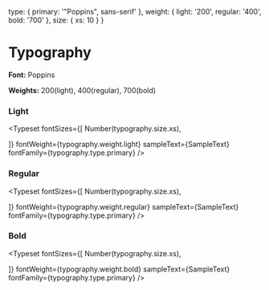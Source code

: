 
<Meta title="Tokens/Typography" />

  type: {
    primary: '"Poppins", sans-serif'
  },
  weight: {
    light: '200',
    regular: '400',
    bold: '700'
  },
  size: {
    xs: 10
  }
}


# Typography

**Font:** Poppins

**Weights:** 200(light), 400(regular), 700(bold)

### Light

<Typeset
  fontSizes={[
    Number(typography.size.xs),

]}
fontWeight={typography.weight.light}
sampleText={SampleText}
fontFamily={typography.type.primary}
/>

### Regular

<Typeset
  fontSizes={[
    Number(typography.size.xs),

]}
fontWeight={typography.weight.regular}
sampleText={SampleText}
fontFamily={typography.type.primary}
/>

### Bold

<Typeset
  fontSizes={[
    Number(typography.size.xs),

]}
fontWeight={typography.weight.bold}
sampleText={SampleText}
fontFamily={typography.type.primary}
/>
